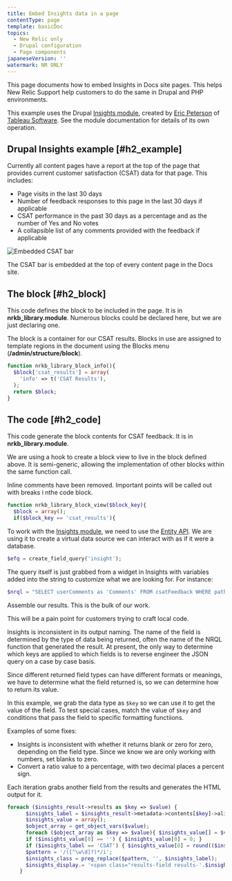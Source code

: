 ```yaml
---
title: Embed Insights data in a page
contentType: page
template: basicDoc
topics:
  - New Relic only
  - Drupal configuration
  - Page components
japaneseVersion: ''
watermark: NR ONLY
---
```


This page documents how to embed Insights in Docs site pages. This helps New Relic Support help customers to do the same in Drupal and PHP environments.

This example uses the Drupal [Insights module](//www.drupal.org/project/new_relic_insights), created by [Eric Peterson](//www.eric.pe/terson/) of [Tableau Software](//www.tableau.com). See the module documentation for details of its own operation.

## Drupal Insights example [#h2_example]

Currently all content pages have a report at the top of the page that provides current customer satisfaction (CSAT) data for that page. This includes:

* Page visits in the last 30 days
* Number of feedback responses to this page in the last 30 days if applicable
* CSAT performance in the past 30 days as a percentage and as the number of Yes and No votes
* A collapsible list of any comments provided with the feedback if applicable

![Embedded CSAT bar](./images/2015-07-17_11-55-25.png "Embedded CSAT bar")

The CSAT bar is embedded at the top of every content page in the Docs site.

## The block [#h2_block]

This code defines the block to be included in the page. It is in **nrkb_library.module**. Numerous blocks could be declared here, but we are just declaring one.

The block is a container for our CSAT results. Blocks in use are assigned to template regions in the document using the Blocks menu (**/admin/structure/block**).

```php
function nrkb_library_block_info(){
  $block['csat_results'] = array(
    'info' => t('CSAT Results'),
  );
  return $block;
}
```

## The code [#h2_code]

This code generate the block contents for CSAT feedback. It is in **nrkb_library.module**.

We are using a hook to create a block view to live in the block defined above. It is semi-generic, allowing the implementation of other blocks within the same function call.

Inline comments have been removed. Important points will be called out with breaks i nthe code block.

```php
function nrkb_library_block_view($block_key){
  $block = array();
  if($block_key == 'csat_results'){
```

To work with the [Insights module](//www.drupal.org/project/new_relic_insights), we need to use the [Entity API](//www.drupal.org/project/entity). We are using it to create a virtual data source we can interact with as if it were a database.

```php
$efq = create_field_query('insight');
```

The query itself is just grabbed from a widget in Insights with variables added into the string to customize what we are looking for. For instance:

```php
$nrql = "SELECT userComments as 'Comments' FROM csatFeedback WHERE path ='".current_path()."' SINCE 30 days ago";
```

Assemble our results. This is the bulk of our work.

This will be a pain point for customers trying to craft local code.

Insights is inconsistent in its output naming. The name of the field is determined by the type of data being returned, often the name of the NRQL function that generated the result. At present, the only way to determine which keys are applied to which fields is to reverse engineer the JSON query on a case by case basis.

Since different returned field types can have different formats or meanings, we have to determine what the field returned is, so we can determine how to return its value.

In this example, we grab the data type as `$key` so we can use it to get the value of the field. To test special cases, match the value of `$key` and conditions that pass the field to specific formatting functiions.

Examples of some fixes:

* Insights is inconsistent with whether it returns blank or zero for zero, depending on the field type. Since we know we are only working with numbers, set blanks to zero.
* Convert a ratio value to a percentage, with two decimal places a percent sign.

Each iteration grabs another field from the results and generates the HTML output for it.

```php
foreach ($insights_result->results as $key => $value) {
      $insights_label = $insights_result->metadata->contents[$key]->alias;
      $insights_value = array();
      $object_array = get_object_vars($value);
      foreach ($object_array as $key => $value){ $insights_value[] = $value; }
      if ($insights_value[0] == '') { $insights_value[0] = 0; }
      if ($insights_label == 'CSAT') { $insights_value[0] = round(($insights_value[0]*100),2).'%'; }
      $pattern = '/([^\w\d]?)*/i';
      $insights_class = preg_replace($pattern, '', $insights_label);
      $insights_display.= '<span class="results-field results-'.$insights_class.'">'.$insights_label.': '.$insights_value[0].'</span>'."\n";
    }
```
